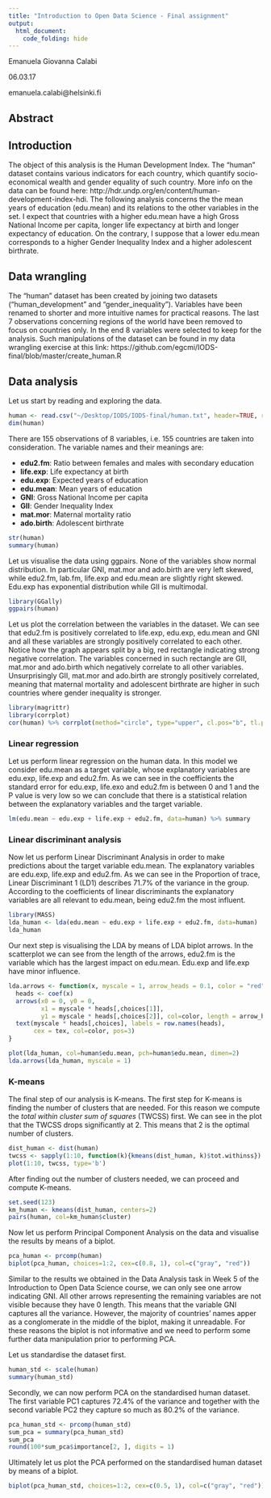 ```yaml
---
title: "Introduction to Open Data Science - Final assignment"
output:
  html_document:
    code_folding: hide
---
```


Emanuela Giovanna Calabi

06.03.17

emanuela.calabi@helsinki.fi

## Abstract

## Introduction

The object of this analysis is the Human Development Index. The "human" dataset contains various indicators for each country, which quantify socio-economical wealth and gender equality of such country. More info on the data can be found here: http://hdr.undp.org/en/content/human-development-index-hdi.
The following analysis concerns the the mean years of education (edu.mean) and its relations to the other variables in the set. I expect that countries with a higher edu.mean have a high Gross National Income per capita, longer life expectancy at birth and longer expectancy of education. On the contrary, I suppose that a lower edu.mean corresponds to a higher Gender Inequality Index and a higher adolescent birthrate.

## Data wrangling

The "human" dataset has been created by joining two datasets ("human_development" and "gender_inequality"). Variables have been renamed to shorter and more intuitive names for practical reasons. The last 7 observations concerning regions of the world have been removed to focus on countries only. In the end 8 variables were selected to keep for the analysis. Such manipulations of the dataset can be found in my data wrangling exercise at this link: https://github.com/egcmi/IODS-final/blob/master/create_human.R

## Data analysis

Let us start by reading and exploring the data.
```r
human <- read.csv("~/Desktop/IODS/IODS-final/human.txt", header=TRUE, row.names=1)
dim(human)
```

There are 155 observations of 8 variables, i.e. 155 countries are taken into consideration. The variable names and their meanings are:

 * **edu2.fm**: Ratio between females and males with secondary education
 * **life.exp**: Life expectancy at birth
 * **edu.exp**: Expected years of education
 * **edu.mean**: Mean years of education
 * **GNI**: Gross National Income per capita
 * **GII**: Gender Inequality Index
 * **mat.mor**: Maternal mortality ratio
 * **ado.birth**: Adolescent birthrate

```r
str(human)
summary(human)
```

Let us visualise the data using ggpairs. None of the variables show normal distribution. In particular GNI, mat.mor and ado.birth are very left skewed, while edu2.fm, lab.fm, life.exp and edu.mean are slightly right skewed. Edu.exp has exponential distribution while GII is multimodal.
```r
library(GGally)
ggpairs(human)
```


Let us plot the correlation between the variables in the dataset. We can see that edu2.fm is positively correlated to life.exp, edu.exp, edu.mean and GNI and all these variables are strongly positively correlated to each other. Notice how the graph appears split by a big, red rectangle indicating strong negative correlation. The variables concerned in such rectangle are GII, mat.mor and ado.birth which negatively correlate to all other variables. Unsurprisingly GII, mat.mor and ado.birth are strongly positively correlated, meaning that maternal mortality and adolescent birthrate are higher in such countries where gender inequality is stronger.
```r
library(magrittr)
library(corrplot)
cor(human) %>% corrplot(method="circle", type="upper", cl.pos="b", tl.pos="d", tl.cex=0.6)

```

### Linear regression

Let us perform linear regression on the human data. In this model we consider edu.mean as a target variable, whose explanatory variables are edu.exp, life.exp and edu2.fm. As we can see in the coefficients the standard error for edu.exp, life.exo and edu2.fm is between 0 and 1 and the P value is very low so we can conclude that there is a statistical relation between the explanatory variables and the target variable.
```r
lm(edu.mean ~ edu.exp + life.exp + edu2.fm, data=human) %>% summary
```

### Linear discriminant analysis

Now let us perform Linear Discriminant Analysis in order to make predictions about the target variable edu.mean. The explanatory variables are edu.exp, life.exp and edu2.fm. As we can see in the Proportion of trace, Linear Discriminant 1 (LD1) describes 71.7% of the variance in the group. According to the coefficients of linear discriminants the explanatory variables are all relevant to edu.mean, being edu2.fm the most influent. 

```r
library(MASS)
lda_human <- lda(edu.mean ~ edu.exp + life.exp + edu2.fm, data=human)
lda_human
```

Our next step is visualising the LDA by means of LDA biplot arrows. In the scatterplot we can see from the length of the arrows, edu2.fm is the variable which has the largest impact on edu.mean. Edu.exp and life.exp have minor influence.
```r
lda.arrows <- function(x, myscale = 1, arrow_heads = 0.1, color = "red", tex = 0.75, choices = c(1,2)){
  heads <- coef(x)
  arrows(x0 = 0, y0 = 0, 
         x1 = myscale * heads[,choices[1]], 
         y1 = myscale * heads[,choices[2]], col=color, length = arrow_heads)
  text(myscale * heads[,choices], labels = row.names(heads), 
       cex = tex, col=color, pos=3)
}

plot(lda_human, col=human$edu.mean, pch=human$edu.mean, dimen=2)
lda.arrows(lda_human, myscale = 1)
```

### K-means

The final step of our analysis is K-means. The first step for K-means is finding the number of clusters that are needed. For this reason we compute the *total within cluster sum of squares* (TWCSS) first. We can see in the plot that the TWCSS drops significantly at 2. This means that 2 is the optimal number of clusters.
```r
dist_human <- dist(human)
twcss <- sapply(1:10, function(k){kmeans(dist_human, k)$tot.withinss})
plot(1:10, twcss, type='b')
```

After finding out the number of clusters needed, we can proceed and compute K-means. 
```r
set.seed(123)
km_human <- kmeans(dist_human, centers=2)
pairs(human, col=km_human$cluster)
```


Now let us perform Principal Component Analysis on the data and visualise the results by means of a biplot.
```r
pca_human <- prcomp(human)
biplot(pca_human, choices=1:2, cex=c(0.8, 1), col=c("gray", "red"))
```

Similar to the results we obtained in the Data Analysis task in Week 5 of the Introduction to Open Data Science course, we can only see one arrow indicating GNI. All other arrows representing the remaining variables are not visible because they have 0 length. This means that the variable GNI captures all the variance. However, the majority of countries' names apper as a conglomerate in the middle of the biplot, making it unreadable. For these reasons the biplot is not informative and we need to perform some further data manipulation prior to performing PCA.


Let us standardise the dataset first.
```r
human_std <- scale(human)
summary(human_std)
```

Secondly, we can now perform PCA on the standardised human dataset. The first variable PC1 captures 72.4% of the variance and together with the second variable PC2 they capture so much as 80.2% of the variance.
```r
pca_human_std <- prcomp(human_std)
sum_pca = summary(pca_human_std)
sum_pca
round(100*sum_pca$importance[2, ], digits = 1)
```
Ultimately let us plot the PCA performed on the standardised human dataset by means of a biplot. 
```r
biplot(pca_human_std, choices=1:2, cex=c(0.5, 1), col=c("gray", "red"))
```

